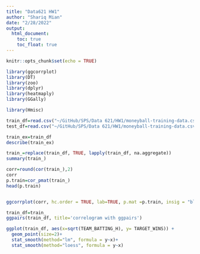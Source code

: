 ```yaml
---
title: "Data621 HW1"
author: "Shariq Mian"
date: "2/28/2022"
output:
  html_document:
    toc: true
    toc_float: true
---
```


```r
knitr::opts_chunk$set(echo = TRUE)
```

```r
library(ggcorrplot)
library(DT)
library(zoo)
library(dplyr)
library(heatmaply)
library(GGally)

library(Hmisc)
```

```r
train_df=read.csv("~/GitHub/SPS/Data 621/HW1/moneyball-training-data.csv")
test_df=read.csv("~/GitHub/SPS/Data 621/HW1/moneyball-training-data.csv")
```


```r
train_ex=train_df
describe(train_ex)
```

```r
train_=replace(train_df, TRUE, lapply(train_df, na.aggregate))
summary(train_)

corr=round(cor(train_),2)
corr
p.train=cor_pmat(train_)
head(p.train)


ggcorrplot(corr, hc.order = TRUE, lab=TRUE, p.mat =p.train, insig = "blank" )
```

```r
train_df=train_
ggpairs(train_df, title='correlogram with ggpairs') 
```

```r
ggplot(train_df, aes(x=sqrt(TEAM_BATTING_H), y= TARGET_WINS)) + 
  geom_point(size=2)+
  stat_smooth(method="lm", formula = y~x)+
  stat_smooth(method="loess", formula = y~x)
```
